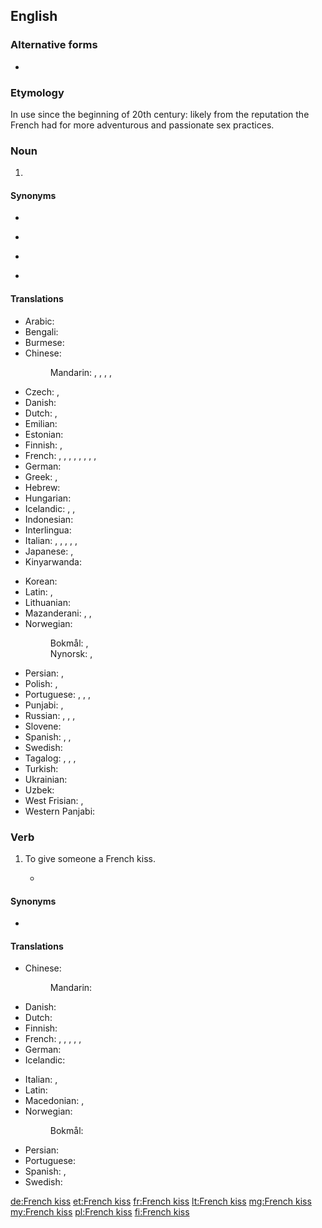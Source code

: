 {{also|French-kiss}}

==English==
{{wikipedia}}

===Alternative forms===
* {{l|en|French-kiss}}

===Etymology===
In use since the beginning of 20th century: likely from the reputation the French had for more adventurous and passionate sex practices.

===Noun===
{{en-noun|es}}

# {{label|en|idiomatic}} {{l|en|A [[kiss]] (or the act of kissing) which involves the [[touch]]ing of both persons' [[tongue]]s.}}

====Synonyms====
{{syn-top4}}
* {{l|en|cataglottis}}
{{syn-mid4}}
* {{qualifier|UK}} {{l|en|snog}}
{{syn-mid4}}
* {{l|en|soul kiss}}
{{syn-mid4}}
* {{l|en|tongue kiss}}
{{syn-bottom}}

====Translations====
{{trans-top|tongue kiss}}
* Arabic: {{t|ar|قُبْلَة فَرَنْسِيَّة|f}}
* Bengali: {{t|bn|ফরাসি চুম্বন|sc=Beng}}
* Burmese: {{t|my|ဖရင့်ကစ်|sc=Mymr}}
* Chinese:
*: Mandarin: {{t+|cmn|舌吻|tr=shéwěn|sc=Hani}}, {{t|cmn|濕吻|sc=Hani}}, {{t+|cmn|湿吻|tr=shīwěn|sc=Hani}}, {{t|cmn|深吻|tr=shēnwěn|sc=Hani}}, {{t|cmn|法式接吻|tr=fǎshì jiēwěn|sc=Hani}}
* Czech: {{t|cs|francouzský polibek|m}}, {{t|cs|francouzák|m}}
* Danish: {{t|da|tungekys|n}}
* Dutch: {{t|nl|tongkus|m}}, {{t+|nl|tongzoen|m}}
* Emilian: {{t|egl|bêś a la francéśa|m}}
* Estonian: {{t|et|keelesuudlus}}
* Finnish: {{t|fi|kielisuudelma}}, {{t+|fi|kielari}}
* French: {{t+|fr|baiser florentin|m}}, {{t+|fr|baiser colombin|m}}, {{t|fr|baiser amoureux|m}}, {{t|fr|baiser profond|m}}, {{t+|fr|baiser lingual|m}}, {{qualifier|colloquial}} {{t+|fr|patin|m}}, {{t+|fr|pelle|f}}, {{t+|fr|galoche|f}}, {{qualifier|Québec}} {{t+|fr|french|m}}
* German: {{t+|de|Zungenkuss|m}}
* Greek: {{t|el|γλωσσόφιλο|n}}, {{t|el|γαλλικό φιλί|n}}
* Hebrew: {{t+|he|נְשִׁיקָה צָרְפָתִית|f|tr=nəšīqå̄h ṣå̄rəp̄å̄ṯīṯ|sc=Hebr}}
* Hungarian: {{t|hu|nyelves csók}}
* Icelandic: {{t|is|sleikur|m}}, {{t|is|tungukoss|m}}, {{t|is|franskur koss|m}}
* Indonesian: {{t|id|ciuman Perancis}}
* Interlingua: {{t|ia|basio a lingua}}
* Italian: {{t|it|bacio alla francese|m}}, {{t|it|bacio con la lingua|m}}, {{t|it|bacio appassionato|m}}, {{qualifier|dated}} {{t|it|bacio alla fiorentina|m}}, {{qualifier|colloquial}} {{t|it|slinguata|f}}, {{t+|it|limonata|f}}
* Japanese: {{t|ja|ディープ・キス|tr=dīpu-kisu}}, {{t|ja|フレンチ・キス|tr=Furenchi-kisu}}
* Kinyarwanda: {{t|rw|gusomana kw'abafaransa}}
{{trans-mid}}
* Korean: {{t|ko|프렌치 키스|sc=Kore}}
* Latin: {{t|la|suąvium|n}}, {{t|la|bāsium linguae|n}}
* Lithuanian: {{t|lt|prancūziškas bučinys|m}}
* Mazanderani: {{t|mzn|فرانسوی خاش}}, {{t|mzn|عاشقونه خاش}}, {{t|mzn|لو بَیتِن}}
* Norwegian:
*: Bokmål: {{t|nb|tungekyss|m|n}}, {{t|nb|fransk kyss|m|n}}
*: Nynorsk: {{t|nn|tungekyss|m|n}}, {{t|nn|fransk kyss|m|n}}
* Persian: {{t|fa|بوسه فرانسوی|tr=buse farânsavi|sc=fa-Arab}}, {{t|fa|بوسه عاشقانه|tr=buse 'âšeqâne|sc=fa-Arab}}
* Polish: {{t+|pl|francuski pocałunek|m}}, {{t+|pl|pocałunek z języczkiem|m}}
* Portuguese: {{t|pt|beijo de língua|m}}, {{t|pt|beijo francês|m}}, {{qualifier|Portugal}} {{t+|pt|linguado|m}}, {{t|pt|beijo linguado|m}}
* Punjabi: {{t|pa|ਫਰੈਂਚ ਕਿਸ|sc=Guru}}, {{t|pa|ਫ਼੍ਰਾਂਸੀਸੀ ਚੁੰਮੀ|sc=Guru}}
* Russian: {{t+|ru|францу́зский поцелу́й|m}}, {{t|ru|поцелу́й взасо́с|m|sc=Cyrl}}, {{t|ru|глубо́кий поцелу́й|m|sc=Cyrl}}, {{t|ru|поцелу́й с языко́м|m|sc=Cyrl}}
* Slovene: {{t|sl|francọ̑ski poljȗb|m}}
* Spanish: {{t|es|beso francés|m}}, {{t+|es|beso con lengua|m}}, {{t+|es|morreo|m}}
* Swedish: {{t|sv|tungkyss|c}}
* Tagalog: {{t|tl|laplapan}}, {{t|tl|halik na Pranses}}, {{t|tl|halik ng Pranses}}, {{t|tl|halik-Pranses}}
* Turkish: {{t|tr|Fransız öpücüğü}}
* Ukrainian: {{t|uk|францу́зький поцілу́нок|m|sc=Cyrl}}
* Uzbek: {{t|uz|fransuz boʻsa|sc=Cyrl}}
* West Frisian: {{t|fy|tongtút|c}}, {{t|fy|tongepat|c}}
* Western Panjabi: {{t|pnb|فرینچ چمی}}
{{trans-bottom}}

===Verb===
{{en-verb|French kisses|French kissing|French kissed}}

# {{label|en|idiomatic}} To give someone a French kiss.
#* {{quote-book|passage=That's how she pictured him, her French lover, like the deepest kiss that she had ever felt. She who had never '''French kissed'''.|title=Sleeping with Houdini: Poems|author=Nin Andrews|page=76|year=2007|publisher=BOA Editions|ISBN=1929918992}}

====Synonyms====
* {{qualifier|UK}} {{l|en|snog}}

====Translations====
{{trans-top|give someone a French kiss}}
* Chinese:
*: Mandarin: {{t-check|cmn|[[跟]][[某人]][[舌吻]]|tr=gēn mǒurén shéwěn|sc=Hani}}
* Danish: {{t|da|tungekysse}}
* Dutch: {{t+|nl|tongzoenen}}
* Finnish: {{t|fi|[[antaa]] [[kielisuudelma]]}}
* French: {{qualifier|colloquial}} {{t+|fr|rouler un patin}}, {{t+|fr|rouler une pelle}}, {{t+|fr|rouler une galoche}}, {{t+|fr|galocher}}, {{t+|fr|bécoter}}, {{qualifier|Québec}} {{t+|fr|frencher}}
* German: {{t+|de|knutschen}}
* Icelandic: {{t|is|fara í sleik}}
{{trans-mid}}
* Italian: {{qualifier|colloquial}} {{t+|it|limonare}}, {{t|it|limonarsi}}
* Latin: {{t|la|columbōr}}
* Macedonian: {{t|mk|се мува|impf|sc=Cyrl}}, {{t|mk|мува|impf|sc=Cyrl}}
* Norwegian:
*: Bokmål: {{t|nb|kline}}
* Persian: {{t|fa|لب گرفتن|tr=lab gereftan|sc=fa-Arab}}
* Portuguese: {{t|pt|beijar de língua}}
* Spanish: {{qualifier|colloquial}} {{t+|es|tranzar}}, {{t+|es|morrear}}
* Swedish: {{t|sv|tungkyssa}}
{{trans-bottom}}

[[de:French kiss]]
[[et:French kiss]]
[[fr:French kiss]]
[[lt:French kiss]]
[[mg:French kiss]]
[[my:French kiss]]
[[pl:French kiss]]
[[fi:French kiss]]